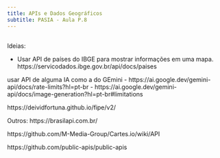 ```yaml
---
title: APIs e Dados Geográficos
subtitle: PASIA - Aula P.8
---
```


##  

Ideias:

- Usar API de países do IBGE para mostrar informações em uma mapa.
  https://servicodados.ibge.gov.br/api/docs/paises

usar API de alguma IA como a do GEmini
- https://ai.google.dev/gemini-api/docs/rate-limits?hl=pt-br
- https://ai.google.dev/gemini-api/docs/image-generation?hl=pt-br#limitations

https://deividfortuna.github.io/fipe/v2/

Outros:
https://brasilapi.com.br/

https://github.com/M-Media-Group/Cartes.io/wiki/API

https://github.com/public-apis/public-apis